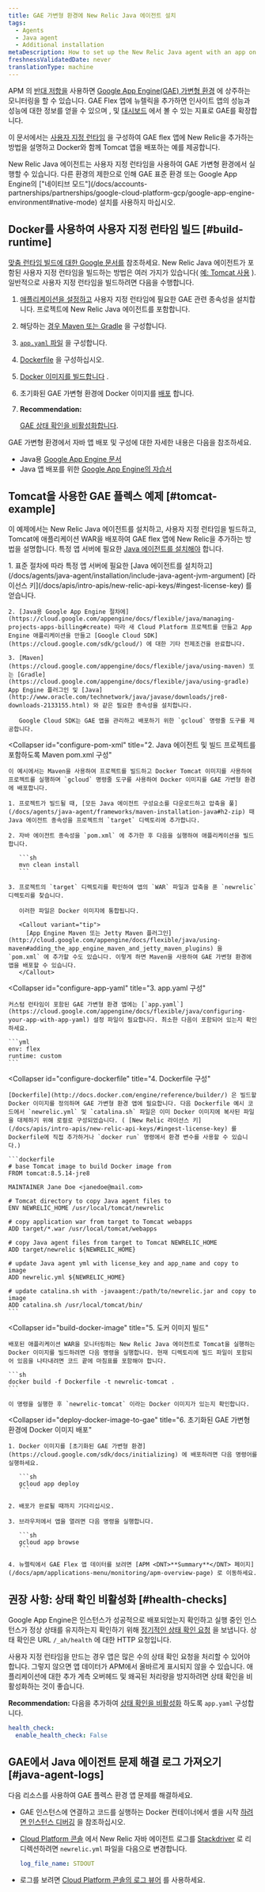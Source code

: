 ```yaml
---
title: GAE 가변형 환경에 New Relic Java 에이전트 설치
tags:
  - Agents
  - Java agent
  - Additional installation
metaDescription: How to set up the New Relic Java agent with an app on the Google App Engine (GAE) flexible environment.
freshnessValidatedDate: never
translationType: machine
---
```


APM 의 [반대 저항을](/docs/agents/java-agent/getting-started/introduction-new-relic-java) 사용하면 [Google App Engine(GAE) 가변형 환경](https://cloud.google.com/appengine/docs/flexible/java/) 에 상주하는 모니터링을 할 수 있습니다. GAE Flex 앱에 뉴렐릭을 추가하면 인사이트 앱의 성능과 성능에 대한 정보를 얻을 수 있으며 [<InlinePopover type="apm"/>](/docs/apm/new-relic-apm/getting-started/introduction-new-relic-apm), [<InlinePopover type="browser"/>](/docs/browser/new-relic-browser/getting-started/introduction-new-relic-browser)및 [대시보드](/docs/query-your-data/explore-query-data/dashboards/introduction-new-relic-one-dashboards) 에서 볼 수 있는 지표로 GAE를 확장합니다.

이 문서에서는 [사용자 지정 런타임](https://cloud.google.com/appengine/docs/flexible/custom-runtimes/about-custom-runtimes) 을 구성하여 GAE flex 앱에 New Relic을 추가하는 방법을 설명하고 Docker와 함께 Tomcat 앱을 배포하는 예를 제공합니다.

<Callout variant="important">
  New Relic Java 에이전트는 사용자 지정 런타임을 사용하여 GAE 가변형 환경에서 실행할 수 있습니다. 다른 환경의 제한으로 인해 GAE 표준 환경 또는 Google App Engine의 ["네이티브 모드"](/docs/accounts-partnerships/partnerships/google-cloud-platform-gcp/google-app-engine-environment#native-mode) 설치를 사용하지 마십시오.
</Callout>

## Docker를 사용하여 사용자 지정 런타임 빌드 [#build-runtime]

[맞춤 런타임 빌드에 대한 Google 문서를](https://cloud.google.com/appengine/docs/flexible/custom-runtimes/build) 참조하세요. New Relic Java 에이전트가 포함된 사용자 지정 런타임을 빌드하는 방법은 여러 가지가 있습니다( [예: Tomcat 사용](#tomcat-example) ). 일반적으로 사용자 지정 런타임을 빌드하려면 다음을 수행합니다.

1. [애플리케이션을 설정하고](#setup-gae) 사용자 지정 런타임에 필요한 GAE 관련 종속성을 설치합니다. 프로젝트에 New Relic Java 에이전트를 포함합니다.

2. 해당하는 [경우 Maven 또는 Gradle](#configure-pom-xml) 을 구성합니다.

3. [`app.yaml` 파일](#configure-app-yaml) 을 구성합니다.

4. [Dockerfile](#configure-dockerfile) 을 구성하십시오.

5. [Docker 이미지를 빌드합니다](#build-docker-image) .

6. 초기화된 GAE 가변형 환경에 Docker 이미지를 [배포](#deploy-docker-image-to-gae) 합니다.

7. <DNT>**Recommendation:**</DNT>

   [GAE 상태 확인을 비활성화합니다](#health-checks).

GAE 가변형 환경에서 자바 앱 배포 및 구성에 대한 자세한 내용은 다음을 참조하세요.

* Java용 [Google App Engine 문서](https://cloud.google.com/appengine/docs/flexible/java/)
* Java 앱 배포를 위한 [Google App Engine의 자습서](https://cloud.google.com/appengine/docs/flexible/java/tutorials)

## Tomcat을 사용한 GAE 플렉스 예제 [#tomcat-example]

이 예제에서는 New Relic Java 에이전트를 설치하고, 사용자 지정 런타임을 빌드하고, Tomcat에 애플리케이션 WAR을 배포하여 GAE flex 앱에 New Relic을 추가하는 방법을 설명합니다. 특정 앱 서버에 필요한 [Java 에이전트를 설치해야](/docs/agents/java-agent/installation/include-java-agent-jvm-argument) 합니다.

<CollapserGroup>
  <Collapser
    id="setup-gae"
    title="1. GAE Flexible 프로젝트 설정 및 종속성 설치"
  >
    1. 표준 절차에 따라 특정 앱 서버에 필요한 [Java 에이전트를 설치하고](/docs/agents/java-agent/installation/include-java-agent-jvm-argument) [라이선스 키](/docs/apis/intro-apis/new-relic-api-keys/#ingest-license-key) 를 얻습니다.

    2. [Java용 Google App Engine 절차에](https://cloud.google.com/appengine/docs/flexible/java/managing-projects-apps-billing#create) 따라 새 Cloud Platform 프로젝트를 만들고 App Engine 애플리케이션을 만들고 [Google Cloud SDK](https://cloud.google.com/sdk/gcloud/) 에 대한 기타 전제조건을 완료합니다.

    3. [Maven](https://cloud.google.com/appengine/docs/flexible/java/using-maven) 또는 [Gradle](https://cloud.google.com/appengine/docs/flexible/java/using-gradle) App Engine 플러그인 및 [Java](http://www.oracle.com/technetwork/java/javase/downloads/jre8-downloads-2133155.html) 와 같은 필요한 종속성을 설치합니다.

       Google Cloud SDK는 GAE 앱을 관리하고 배포하기 위한 `gcloud` 명령줄 도구를 제공합니다.
  </Collapser>

  <Collapser
    id="configure-pom-xml"
    title="2. Java 에이전트 및 빌드 프로젝트를 포함하도록 Maven pom.xml 구성"
  >
    이 예시에서는 Maven을 사용하여 프로젝트를 빌드하고 Docker Tomcat 이미지를 사용하여 프로젝트를 실행하며 `gcloud` 명령줄 도구를 사용하여 Docker 이미지를 GAE 가변형 환경에 배포합니다.

    1. 프로젝트가 빌드될 때, [모든 Java 에이전트 구성요소를 다운로드하고 압축을 풀](/docs/agents/java-agent/frameworks/maven-installation-java#h2-zip) 때 Java 에이전트 종속성을 프로젝트의 `target` 디렉토리에 추가합니다.

    2. 자바 에이전트 종속성을 `pom.xml` 에 추가한 후 다음을 실행하여 애플리케이션을 빌드합니다.

       ```sh
       mvn clean install
       ```

    3. 프로젝트의 `target` 디렉토리를 확인하여 앱의 `WAR` 파일과 압축을 푼 `newrelic` 디렉토리를 찾습니다.

       이러한 파일은 Docker 이미지에 통합됩니다.

       <Callout variant="tip">
         [App Engine Maven 또는 Jetty Maven 플러그인](http://cloud.google.com/appengine/docs/flexible/java/using-maven#adding_the_app_engine_maven_and_jetty_maven_plugins) 을 `pom.xml` 에 추가할 수도 있습니다. 이렇게 하면 Maven을 사용하여 GAE 가변형 환경에 앱을 배포할 수 있습니다.
       </Callout>
  </Collapser>

  <Collapser
    id="configure-app-yaml"
    title="3. app.yaml 구성"
  >
    커스텀 런타임이 포함된 GAE 가변형 환경 앱에는 [`app.yaml`](https://cloud.google.com/appengine/docs/flexible/java/configuring-your-app-with-app-yaml) 설정 파일이 필요합니다. 최소한 다음이 포함되어 있는지 확인하세요.

    ```yml
    env: flex
    runtime: custom
    ```
  </Collapser>

  <Collapser
    id="configure-dockerfile"
    title="4. Dockerfile 구성"
  >
    [Dockerfile](http://docs.docker.com/engine/reference/builder/) 은 빌드할 Docker 이미지를 정의하며 GAE 가변형 환경 앱에 필요합니다. 다음 Dockerfile 예시 코드에서 `newrelic.yml` 및 `catalina.sh` 파일은 이미 Docker 이미지에 복사된 파일을 대체하기 위해 로컬로 구성되었습니다. ( [New Relic 라이선스 키](/docs/apis/intro-apis/new-relic-api-keys/#ingest-license-key) 를 Dockerfile에 직접 추가하거나 `docker run` 명령에서 환경 변수를 사용할 수 있습니다.)

    ```dockerfile
    # base Tomcat image to build Docker image from
    FROM tomcat:8.5.14-jre8

    MAINTAINER Jane Doe <janedoe@mail.com>

    # Tomcat directory to copy Java agent files to
    ENV NEWRELIC_HOME /usr/local/tomcat/newrelic

    # copy application war from target to Tomcat webapps
    ADD target/*.war /usr/local/tomcat/webapps

    # copy Java agent files from target to Tomcat NEWRELIC_HOME
    ADD target/newrelic ${NEWRELIC_HOME}

    # update Java agent yml with license_key and app_name and copy to image  
    ADD newrelic.yml ${NEWRELIC_HOME}

    # update catalina.sh with -javaagent:/path/to/newrelic.jar and copy to image 
    ADD catalina.sh /usr/local/tomcat/bin/
    ```
  </Collapser>

  <Collapser
    id="build-docker-image"
    title="5. 도커 이미지 빌드"
  >
    배포된 애플리케이션 WAR을 모니터링하는 New Relic Java 에이전트로 Tomcat을 실행하는 Docker 이미지를 빌드하려면 다음 명령을 실행합니다. 현재 디렉토리에 빌드 파일이 포함되어 있음을 나타내려면 코드 끝에 마침표를 포함해야 합니다.

    ```sh
    docker build -f Dockerfile -t newrelic-tomcat .
    ```

    이 명령을 실행한 후 `newrelic-tomcat` 이라는 Docker 이미지가 있는지 확인합니다.
  </Collapser>

  <Collapser
    id="deploy-docker-image-to-gae"
    title="6. 초기화된 GAE 가변형 환경에 Docker 이미지 배포"
  >
    1. Docker 이미지를 [초기화된 GAE 가변형 환경](https://cloud.google.com/sdk/docs/initializing) 에 배포하려면 다음 명령어를 실행하세요.

       ```sh
       gcloud app deploy
       ```

    2. 배포가 완료될 때까지 기다리십시오.

    3. 브라우저에서 앱을 열려면 다음 명령을 실행합니다.

       ```sh
       gcloud app browse
       ```

    4. 뉴렐릭에서 GAE Flex 앱 데이터를 보려면 [APM <DNT>**Summary**</DNT> 페이지](/docs/apm/applications-menu/monitoring/apm-overview-page) 로 이동하세요.
  </Collapser>
</CollapserGroup>

## 권장 사항: 상태 확인 비활성화 [#health-checks]

Google App Engine은 인스턴스가 성공적으로 배포되었는지 확인하고 실행 중인 인스턴스가 정상 상태를 유지하는지 확인하기 위해 [정기적인 상태 확인 요청](https://cloud.google.com/appengine/docs/flexible/java/how-instances-are-managed) 을 보냅니다. 상태 확인은 URL `/_ah/health` 에 대한 HTTP 요청입니다.

사용자 지정 런타임을 만드는 경우 앱은 많은 수의 상태 확인 요청을 처리할 수 있어야 합니다. 그렇지 않으면 앱 데이터가 APM에서 올바르게 표시되지 않을 수 있습니다. 애플리케이션에 대한 추가 계측 오버헤드 및 왜곡된 처리량을 방지하려면 상태 확인을 비활성화하는 것이 좋습니다.

<DNT>**Recommendation:**</DNT> 다음을 추가하여 [상태 확인을 비활성화](https://cloud.google.com/appengine/docs/flexible/java/configuring-your-app-with-app-yaml#health_checks) 하도록 `app.yaml` 구성합니다.

```yml
health_check:
  enable_health_check: False
```

## GAE에서 Java 에이전트 문제 해결 로그 가져오기 [#java-agent-logs]

다음 리소스를 사용하여 GAE 플렉스 환경 앱 문제를 해결하세요.

* GAE 인스턴스에 연결하고 코드를 실행하는 Docker 컨테이너에서 셸을 시작 [하려면 인스턴스 디버깅](https://cloud.google.com/appengine/docs/flexible/java/debugging-an-instance) 을 참조하십시오.

* [Cloud Platform 콘솔](https://cloud.google.com/compute/docs/console) 에서 New Relic 자바 에이전트 로그를 [Stackdriver](http://cloud.google.com/logging/docs/view/logs_viewer_v2) 로 리디렉션하려면 `newrelic.yml` 파일을 다음으로 변경합니다.

  ```yml
  log_file_name: STDOUT
  ```

* 로그를 보려면 [Cloud Platform 콘솔의 로그 뷰어](https://cloud.google.com/appengine/docs/flexible/php/writing-application-logs) 를 사용하세요.
